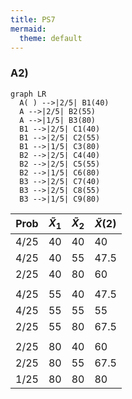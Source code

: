 ---
title: PS7
mermaid:
  theme: default  
---

### A2)
::: {layout="[1,1]"}
```{mermaid}
graph LR
  A( ) -->|2/5| B1(40)
  A -->|2/5| B2(55)
  A -->|1/5| B3(80)
  B1 -->|2/5| C1(40)
  B1 -->|2/5| C2(55)
  B1 -->|1/5| C3(80)
  B2 -->|2/5| C4(40)
  B2 -->|2/5| C5(55)
  B2 -->|1/5| C6(80)
  B3 -->|2/5| C7(40)
  B3 -->|2/5| C8(55)
  B3 -->|1/5| C9(80)
```

| Prob | $\tilde{X}_1$ | $\tilde{X}_2$ | $\tilde{X}(2)$ |
| ---- | ------------- | ------------- | -------------- |
| 4/25 | 40            | 40            | 40             |
| 4/25 | 40            | 55            | 47.5           |
| 2/25 | 40            | 80            | 60             |
|      |               |               |                |
| 4/25 | 55            | 40            | 47.5           |
| 4/25 | 55            | 55            | 55             |
| 2/25 | 55            | 80            | 67.5           |
|      |               |               |                |
| 2/25 | 80            | 40            | 60             |
| 2/25 | 80            | 55            | 67.5           |
| 1/25 | 80            | 80            | 80             |

:::